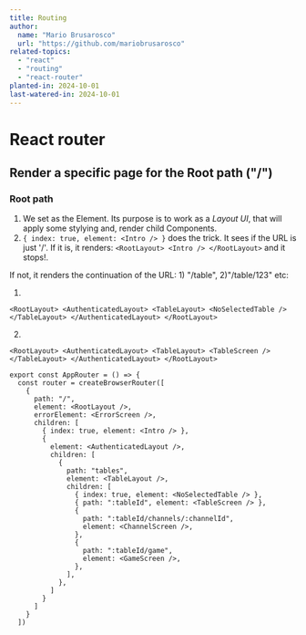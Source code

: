 ```yaml
---
title: Routing
author:
  name: "Mario Brusarosco"
  url: "https://github.com/mariobrusarosco"
related-topics:
  - "react"
  - "routing"
  - "react-router"
planted-in: 2024-10-01
last-watered-in: 2024-10-01
---
```



# React router

## Render a specific page for the Root path ("/") 

### Root path
1. We set <RootLayout> as the Element. Its purpose is to work as a *Layout UI*, that will apply some stylying
and, render child Components.
2. `{ index: true, element: <Intro /> }` does the trick. It sees if the URL is just '/'. If it is, it renders:
 `<RootLayout>
    <Intro />
  </RootLayout>` and it stops!.

If not, it renders the continuation of the URL: 1) "/table", 2)"/table/123" etc:

1)
`<RootLayout>
  <AuthenticatedLayout>
    <TableLayout>
      <NoSelectedTable />
    </TableLayout>
  </AuthenticatedLayout>
</RootLayout>`

2)
`<RootLayout>
  <AuthenticatedLayout>
    <TableLayout>
      <TableScreen />
    </TableLayout>
  </AuthenticatedLayout>
</RootLayout>`



```tsx
export const AppRouter = () => {
  const router = createBrowserRouter([
    {
      path: "/",
      element: <RootLayout />,
      errorElement: <ErrorScreen />,
      children: [
        { index: true, element: <Intro /> },
        {
          element: <AuthenticatedLayout />,
          children: [
            {
              path: "tables",
              element: <TableLayout />,
              children: [
                { index: true, element: <NoSelectedTable /> },
                { path: ":tableId", element: <TableScreen /> },
                {
                  path: ":tableId/channels/:channelId",
                  element: <ChannelScreen />,
                },
                {
                  path: ":tableId/game",
                  element: <GameScreen />,
                },
              ],
            },
          ]
        }
      ]
    }
  ])
```
